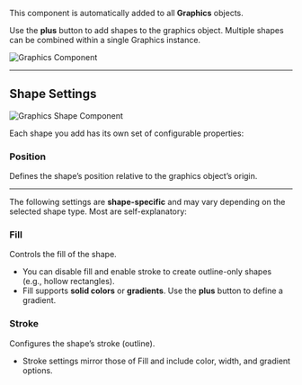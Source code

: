 
<SpecialHeader  
 title="Graphics Component"  
 usesComponent="graphics"  
 usesComponentLink="/studio-docs/2d/objects/graphics"
 buttonText="Switch to Object"
/>



This component is automatically added to all **Graphics** objects.

Use the **plus** button to add shapes to the graphics object. Multiple shapes can be combined within a single Graphics instance.

<Image src="/studio-docs/components/graphics-component.png" alt="Graphics Component" width={600} height={600} className="pt-6" />

---

## Shape Settings

<Image src="/studio-docs/components/graphics-shape.png" alt="Graphics Shape Component" width={600} height={600} className="pt-6" />

Each shape you add has its own set of configurable properties:

### Position

Defines the shape’s position relative to the graphics object’s origin.

---

The following settings are **shape-specific** and may vary depending on the selected shape type. Most are self-explanatory:

### Fill

Controls the fill of the shape.

* You can disable fill and enable stroke to create outline-only shapes (e.g., hollow rectangles).
* Fill supports **solid colors** or **gradients**. Use the **plus** button to define a gradient.

### Stroke

Configures the shape’s stroke (outline).

* Stroke settings mirror those of Fill and include color, width, and gradient options.
